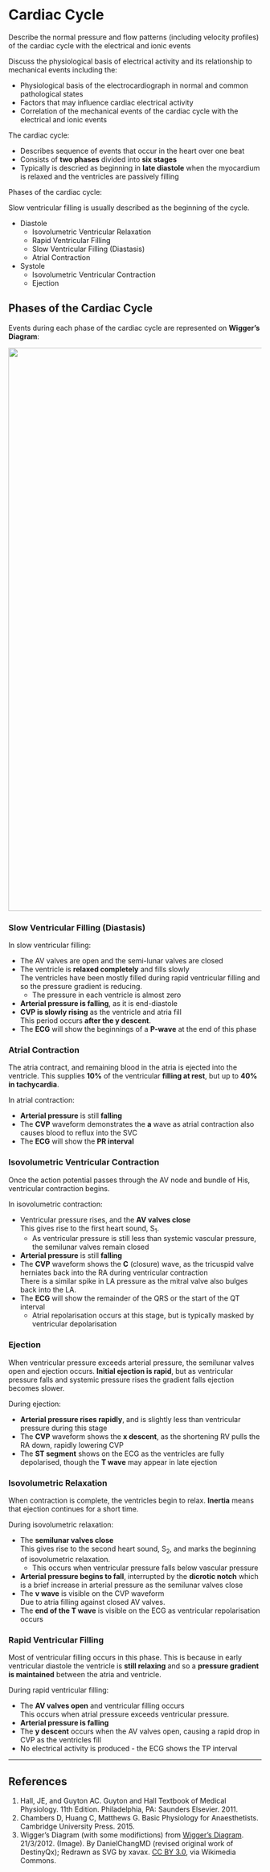 # Cardiac Cycle

:::CICM
Describe the normal pressure and flow patterns (including velocity profiles) of the cardiac cycle with the electrical and ionic events
:::

:::ANZCA
Discuss the physiological basis of electrical activity and its relationship to mechanical events including the:

* Physiological basis of the electrocardiograph in normal and common pathological states
* Factors that may influence cardiac electrical activity
* Correlation of the mechanical events of the cardiac cycle with the electrical and ionic events
:::

The cardiac cycle:

* Describes sequence of events that occur in the heart over one beat
* Consists of **two phases** divided into **six stages**
* Typically is descried as beginning in **late diastole** when the myocardium is relaxed and the ventricles are passively filling

Phases of the cardiac cycle:

::: column-margin
Slow ventricular filling is usually described as the beginning of the cycle.
:::

* Diastole
    * Isovolumetric Ventricular Relaxation
    * Rapid Ventricular Filling
    * Slow Ventricular Filling (Diastasis)
    * Atrial Contraction
* Systole
    * Isovolumetric Ventricular Contraction
    * Ejection


## Phases of the Cardiac Cycle

Events during each phase of the cardiac cycle are represented on **Wigger's Diagram**:

<img src="/resources/Wiggers.svg" style="width: 70pc;">

### Slow Ventricular Filling (Diastasis)

In slow ventricular filling:

* The AV valves are open and the semi-lunar valves are closed
* The ventricle is **relaxed completely** and fills slowly\
The ventricles have been mostly filled during rapid ventricular filling and so the pressure gradient is reducing.
    * The pressure in each ventricle is almost zero
* **Arterial pressure is falling**, as it is end-diastole
* **CVP is slowly rising** as the ventricle and atria fill\
This period occurs **after the y descent**.
* The **ECG** will show the beginnings of a **P-wave** at the end of this phase

### Atrial Contraction

The atria contract, and remaining blood in the atria is ejected into the ventricle. This supplies **10%** of the ventricular **filling at rest**, but up to **40% in tachycardia**.

In atrial contraction:

* **Arterial pressure** is still **falling**
* The **CVP** waveform demonstrates the **a** wave as atrial contraction also causes blood to reflux into the SVC
* The **ECG** will show the **PR interval**

### Isovolumetric Ventricular Contraction

Once the action potential passes through the AV node and bundle of His, ventricular contraction begins.

In isovolumetric contraction:

* Ventricular pressure rises, and the **AV valves close**\
This gives rise to the first heart sound, S~1~.
    * As ventricular pressure is still less than systemic vascular pressure, the semilunar valves remain closed
* **Arterial pressure** is still **falling**
* The **CVP** waveform shows the **C** (closure) wave, as the tricuspid valve herniates back into the RA during ventricular contraction\
There is a similar spike in LA pressure as the mitral valve also bulges back into the LA.
* The **ECG** will show the remainder of the QRS or the start of the QT interval\
    * Atrial repolarisation occurs at this stage, but is typically masked by ventricular depolarisation


### Ejection

When ventricular pressure exceeds arterial pressure, the semilunar valves open and ejection occurs. **Initial ejection is rapid**, but as ventricular pressure falls and systemic pressure rises the gradient falls ejection becomes slower.

During ejection:

* **Arterial pressure rises rapidly**, and is slightly less than ventricular pressure during this stage
* The **CVP** waveform shows the **x descent**, as the shortening RV pulls the RA down, rapidly lowering CVP
* The **ST segment** shows on the ECG as the ventricles are fully depolarised, though the  **T wave** may appear in late ejection

### Isovolumetric Relaxation

When contraction is complete, the ventricles begin to relax. **Inertia** means that ejection continues for a short time.

During isovolumetric relaxation:

*  The **semilunar valves close**\
This gives rise to the second heart sound, S~2~, and marks the beginning of isovolumetric relaxation.
    * This occurs when ventricular pressure falls below vascular pressure
* **Arterial pressure begins to fall**, interrupted by the **dicrotic notch** which is a brief increase in arterial pressure as the semilunar valves close
* The **v wave** is visible on the CVP waveform\
Due to atria filling against closed AV valves.
* The **end of the T wave** is visible on the ECG as ventricular repolarisation occurs

### Rapid Ventricular Filling

Most of ventricular filling occurs in this phase. This is because in early ventricular diastole the ventricle is **still relaxing** and so a **pressure gradient is maintained** between the atria and ventricle. 

During rapid ventricular filling:

* The **AV valves open** and ventricular filling occurs\
This occurs when atrial pressure exceeds ventricular pressure.
* **Arterial pressure is falling**
* The **y descent** occurs when the AV valves open, causing a rapid drop in CVP as the ventricles fill
* No electrical activity is produced - the ECG shows the TP interval

---

## References

1. Hall, JE, and Guyton AC. Guyton and Hall Textbook of Medical Physiology. 11th Edition. Philadelphia, PA: Saunders Elsevier. 2011. 
2. Chambers D, Huang C, Matthews G. Basic Physiology for Anaesthetists. Cambridge University Press. 2015.
3. Wigger's Diagram (with some modifictions) from [Wigger's Diagram](https://commons.wikimedia.org/wiki/File:Wiggers_Diagram.svg). 21/3/2012. (Image). By DanielChangMD (revised original work of DestinyQx); Redrawn as SVG by xavax. [CC BY 3.0 ](http://creativecommons.org/licenses/by/3.0), via Wikimedia Commons.
